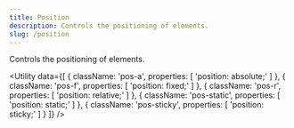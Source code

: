 ```yaml
---
title: Position
description: Controls the positioning of elements.
slug: /position
---
```



Controls the positioning of elements.

<Utility
  data={[
    {
      className: 'pos-a',
      properties: [
        'position: absolute;'
      ]
    },
    {
      className: 'pos-f',
      properties: [
        'position: fixed;'
      ]
    },
    {
      className: 'pos-r',
      properties: [
        'position: relative;'
      ]
    },
    {
      className: 'pos-static',
      properties: [
        'position: static;'
      ]
    },
    {
      className: 'pos-sticky',
      properties: [
        'position: sticky;'
      ]
    }
  ]}
/>